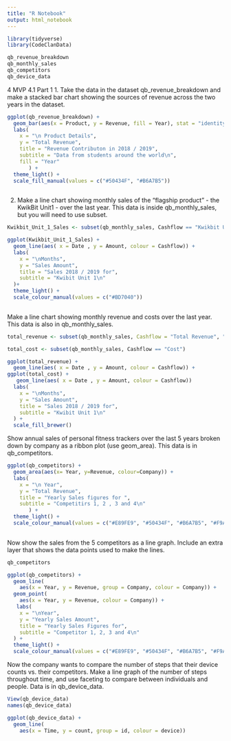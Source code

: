 ```yaml
---
title: "R Notebook"
output: html_notebook
---
```

```r
library(tidyverse)
library(CodeClanData)
```

```r
qb_revenue_breakdown
qb_monthly_sales
qb_competitors
qb_device_data
```
4 MVP
4.1 Part 1
1. Take the data in the dataset qb_revenue_breakdown and make a stacked bar chart showing the sources of revenue across the two years in the dataset.

```r
ggplot(qb_revenue_breakdown) +
  geom_bar(aes(x = Product, y = Revenue, fill = Year), stat = "identity") +
  labs(
    x = "\n Product Details",
    y = "Total Revenue",
    title = "Revenue Contributon in 2018 / 2019",
    subtitle = "Data from students around the world\n",
    fill = "Year"
       ) +
  theme_light() +
  scale_fill_manual(values = c("#50434F", "#B6A7B5"))
  
```


2. Make a line chart showing monthly sales of the “flagship product” - the KwikBit Unit1 - over the last year. This data is inside qb_monthly_sales, but you will need to use subset.

```r

Kwikbit_Unit_1_Sales <- subset(qb_monthly_sales, Cashflow == "Kwikbit Unit 1 Sales", Date < 2019-01-01)

ggplot(Kwikbit_Unit_1_Sales) +
  geom_line(aes( x = Date , y = Amount, colour = Cashflow)) +
  labs(
    x = "\nMonths",
    y = "Sales Amount",
    title = "Sales 2018 / 2019 for",
    subtitle = "Kwibit Unit 1\n"
  )+
  theme_light() +
  scale_colour_manual(values = c("#BD7040"))
  

```


Make a line chart showing monthly revenue and costs over the last year. This data is also in qb_monthly_sales.

```r
total_revenue <- subset(qb_monthly_sales, Cashflow = "Total Revenue", "Cost")

total_cost <- subset(qb_monthly_sales, Cashflow == "Cost")

ggplot(total_revenue) +
  geom_line(aes( x = Date , y = Amount, colour = Cashflow)) +
ggplot(total_cost) +
   geom_line(aes( x = Date , y = Amount, colour = Cashflow))
  labs(
    x = "\nMonths",
    y = "Sales Amount",
    title = "Sales 2018 / 2019 for",
    subtitle = "Kwibit Unit 1\n"
  ) +
  scale_fill_brewer()
```


Show annual sales of personal fitness trackers over the last 5 years broken down by company as a ribbon plot (use geom_area). This data is in qb_competitors.

```r

ggplot(qb_competitors) +
  geom_area(aes(x= Year, y=Revenue, colour=Company)) +
  labs(
    x = "\n Year",
    y = "Total Revenue",
    title = "Yearly Sales figures for ",
    subtitle = "Competitirs 1, 2 , 3 and 4\n"
       ) +
  theme_light() +
  scale_colour_manual(values = c("#E89FE9", "#50434F", "#B6A7B5", "#F9A472", "#BD7040"))
  

```


Now show the sales from the 5 competitors as a line graph. Include an extra layer that shows the data points used to make the lines.

```r
qb_competitors
```

```r
ggplot(qb_competitors) +
  geom_line(
    aes(x = Year, y = Revenue, group = Company, colour = Company)) +
  geom_point(
    aes(x = Year, y = Revenue, colour = Company)) +
   labs(
    x = "\nYear",
    y = "Yearly Sales Amount",
    title = "Yearly Sales Figures for",
    subtitle = "Competitor 1, 2, 3 and 4\n"
  ) +
  theme_light() +
  scale_colour_manual(values = c("#E89FE9", "#50434F", "#B6A7B5", "#F9A472", "#BD7040"))
```


Now the company wants to compare the number of steps that their device counts vs. their competitors. Make a line graph of the number of steps throughout time, and use faceting to compare between individuals and people. Data is in qb_device_data.
```r
View(qb_device_data)
names(qb_device_data)
```

```r
ggplot(qb_device_data) +
  geom_line(
    aes(x = Time, y = count, group = id, colour = device))
```

